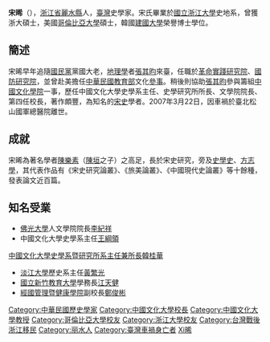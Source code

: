 '''宋晞'''（{{bd|1920年||2007年|3月22日|catIdx=Song宋}}），[[浙江省|浙江省]][[麗水市|麗水縣]]人，[[臺灣|臺灣]]史學家。宋氏畢業於[[國立浙江大學|國立浙江大學]]史地系，曾獲浙大碩士，美國[[哥倫比亞大學|哥倫比亞大學]]碩士，韓國[[建國大學|建國大學]]榮譽博士學位。

== 簡述 ==
宋晞早年追隨[[國民黨|國民黨]]黨國大老，[[地理學|地理學]]者[[張其昀|張其昀]]來臺，任職於[[革命實踐研究院|革命實踐研究院]]、[[國防研究院|國防研究院]]，並曾赴美擔任[[中華民國教育部|中華民國教育部]]文化[[參事|參事]]。稍後則協助[[張其昀|張其昀]]參與籌組[[中國文化大學|中國文化學院]]一事，歷任中國文化大學史學系主任、史學研究所所長、文學院院長、第四任校長，著作頗豐，為知名的[[宋史|宋史]]學者。2007年3月22日，因車禍於臺北松山國軍總醫院離世。

== 成就 ==
宋晞為著名學者[[陳樂素|陳樂素]]（[[陳垣|陳垣]]之子）之高足，長於宋史研究，旁及[[史學史|史學史]]、[[方志學|方志學]]，其代表作品有《宋史研究論叢》、《旅美論叢》、《中國現代史論叢》等十餘種，發表論文近百篇。

== 知名受業 ==
*[[佛光大學|佛光大學]]人文學院院長[[李紀祥|李紀祥]]
*中國文化大學史學系主任[[王綱領|王綱領]]
[http://craahs.pccu.edu.tw/files/13-1073-9993.php?Lang=zh-tw   中國文化大學史學系暨研究所系主任兼所長韓桂華]{{Wayback|url=http://craahs.pccu.edu.tw/files/13-1073-9993.php?Lang=zh-tw |date=20170818133357 }}
*[[淡江大學|淡江大學]]歷史系主任[[黃繁光|黃繁光]]
*[[國立新竹教育大學|國立新竹教育大學]]學務長[[江天健|江天健]]
*[[經國管理暨健康學院|經國管理暨健康學院]]副校長[[鄭俊彬|鄭俊彬]]



{{DEFAULTSORT:Song宋}}
[[Category:中華民國歷史學家|Category:中華民國歷史學家]]
[[Category:中國文化大學校長|Category:中國文化大學校長]]
[[Category:中國文化大學教授|Category:中國文化大學教授]]
[[Category:哥倫比亞大學校友|Category:哥倫比亞大學校友]]
[[Category:浙江大學校友|Category:浙江大學校友]]
[[Category:台灣戰後浙江移民|Category:台灣戰後浙江移民]]
[[Category:丽水人|Category:丽水人]]
[[Category:臺灣車禍身亡者|Category:臺灣車禍身亡者]]
[[Category:宋姓|Xi晞]]
